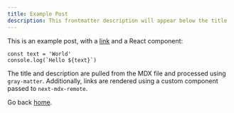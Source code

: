 ```yaml
---
title: Example Post
description: This frontmatter description will appear below the title
---
```


This is an example post, with a [link](https://nextjs.org) and a React component:

<TestComponent name="next-mdx-remote" />
<BubbleWrap rows={8} cols={10}/>

```tsx
const text = 'World'
console.log(`Hello ${text}`)
```

The title and description are pulled from the MDX file and processed using `gray-matter`. Additionally, links are rendered using a custom component passed to `next-mdx-remote`.

Go back [home](/).